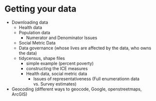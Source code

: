 # Getting your data {#getting-your-data}

  - Downloading data 
    - Health data
    - Population data
        - Numerator and Denominator Issues
    - Social Metric Data 
    - Data governance (whose lives are affected by the data, who owns the data) 
    - tidycensus, shape files
        - simple example (percent poverty)
        - constructing the ICE measures
      - Health data, social metric data
          - Issues of representativeness (Full enumerationn data vs. Survey estimates)
  - Geocoding  (different ways to geocode, Google, openstreetmaps, ArcGIS)

